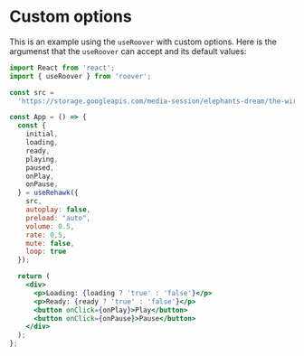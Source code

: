 # Custom options

This is an example using the `useRoover` with custom options. Here is the argumenst that the `useRoover` can accept and its default values:

```jsx
import React from 'react';
import { useRoover } from 'roover';

const src =
  'https://storage.googleapis.com/media-session/elephants-dream/the-wires.mp3';

const App = () => {
  const {
    initial,
    loading,
    ready,
    playing,
    paused,
    onPlay,
    onPause,
  } = useRehawk({
    src,
    autoplay: false,
    preload: "auto",
    volume: 0.5,
    rate: 0,5,
    mute: false,
    loop: true
  });

  return (
    <div>
      <p>Loading: {loading ? 'true' : 'false'}</p>
      <p>Ready: {ready ? 'true' : 'false'}</p>
      <button onClick={onPlay}>Play</button>
      <button onClick={onPause}>Pause</button>
    </div>
  );
};
```
